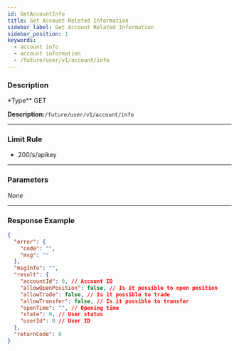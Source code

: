 ```yaml
---
id: GetAccountInfo
title: Get Account Related Information
sidebar_label: Get Account Related Information
sidebar_position: 1
keywords:
  - account info
  - account information
  - /future/user/v1/account/info
---
```


### Description

\*Type\*\* GET

**Description:**`/future/user/v1/account/info`

---

### Limit Rule

- 200/s/apikey

---

### Parameters

_None_

---

### Response Example

```json
{
  "error": {
    "code": "",
    "msg": ""
  },
  "msgInfo": "",
  "result": {
    "accountId": 0, // Account ID
    "allowOpenPosition": false, // Is it possible to open position
    "allowTrade": false, // Is it possible to trade
    "allowTransfer": false, // Is it possible to transfer
    "openTime": "", // Opening time
    "state": 0, // User status
    "userId": 0 // User ID
  },
  "returnCode": 0
}
```
